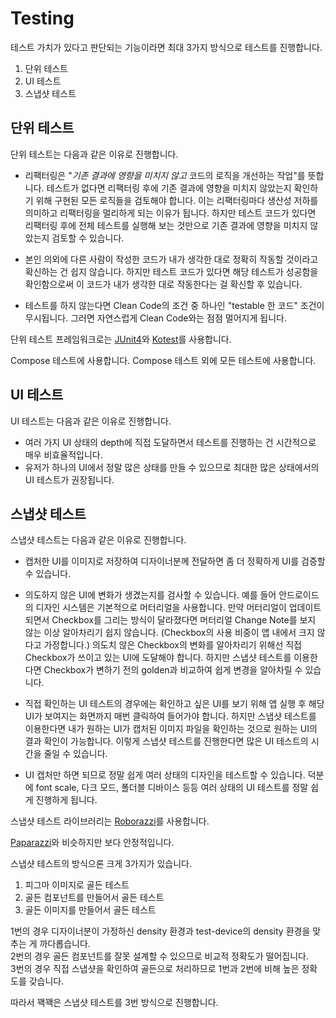 
# Testing

테스트 가치가 있다고 판단되는 기능이라면 최대 3가지 방식으로 테스트를 진행합니다.

1. 단위 테스트
2. UI 테스트
3. 스냅샷 테스트

## 단위 테스트

단위 테스트는 다음과 같은 이유로 진행합니다.

- 리팩터링은 "*기존 결과에 영향을 미치지 않고* 코드의 로직을 개선하는 작업"를 뜻합니다.
  테스트가 없다면 리팩터링 후에 기존 결과에 영향을 미치지 않았는지 확인하기 위해 구현된 모든 로직들을 검토해야 합니다.
  이는 리팩터링마다 생산성 저하를 의미하고 리팩터링을 멀리하게 되는 이유가 됩니다. 하지만 테스트 코드가 있다면 리팩터링
  후에 전체 테스트를 실행해 보는 것만으로 기존 결과에 영향을 미치지 않았는지 검토할 수 있습니다.

- 본인 의외에 다른 사람이 작성한 코드가 내가 생각한 대로 정확히 작동할 것이라고 확신하는 건
  쉽지 않습니다. 하지만 테스트 코드가 있다면 해당 테스트가 성공함을 확인함으로써 이 코드가 내가 생각한 대로 작동한다는 걸 확신할 후 있습니다.

- 테스트를 하지 않는다면 Clean Code의 조건 중 하나인 "testable 한 코드" 조건이 무시됩니다.
  그러면 자연스럽게 Clean Code와는 점점 멀어지게 됩니다.

단위 테스트 프레임워크로는 <a className='junit4'>[JUnit4](https://junit.org/junit4/)</a>와 <a className='kotest'>[Kotest](https://kotest.io/)</a>를 사용합니다.

<Tooltip anchorSelect=".junit4">Compose 테스트에 사용합니다.</Tooltip>
<Tooltip anchorSelect=".kotest">Compose 테스트 외에 모든 테스트에 사용합니다.</Tooltip>

## UI 테스트

UI 테스트는 다음과 같은 이유로 진행합니다.

- 여러 가지 UI 상태의 depth에 직접 도달하면서 테스트를 진행하는 건 시간적으로 매우 비효율적입니다.
- 유저가 하나의 UI에서 정말 많은 상태를 만들 수 있으므로 최대한 많은 상태에서의 UI 테스트가 권장됩니다.

## 스냅샷 테스트

스냅샷 테스트는 다음과 같은 이유로 진행합니다.

- 캡처한 UI를 이미지로 저장하여 디자이너분께 전달하면 좀 더 정확하게 UI를 검증할 수 있습니다.

- 의도하지 않은 UI에 변화가 생겼는지를 검사할 수 있습니다. 예를 들어 안드로이드의 디자인 시스템은
  기본적으로 머터리얼을 사용합니다. 만약 머터리얼이 업데이트되면서 Checkbox를 그리는 방식이 달라졌다면 머터리얼
  Change Note를 보지 않는 이상 알아차리기 쉽지 않습니다. (Checkbox의 사용 비중이 앱 내에서 크지 않다고 가정합니다.)
  의도치 않은 Checkbox의 변화를 알아차리기 위해선 직접 Checkbox가 쓰이고 있는 UI에 도달해야 합니다.
  하지만 스냅샷 테스트를 이용한다면 Checkbox가 변하기 전의 golden과 비교하여 쉽게 변경을 알아차릴 수 있습니다.

- 직접 확인하는 UI 테스트의 경우에는 확인하고 싶은 UI를 보기 위해 앱 실행 후 해당 UI가 보여지는 화면까지
  매번 클릭하여 들어가야 합니다. 하지만 스냅샷 테스트를 이용한다면 내가 원하는 UI가 캡처된 이미지 파일을
  확인하는 것으로 원하는 UI의 결과 확인이 가능합니다. 이렇게 스냅샷 테스트를 진행한다면 많은 UI 테스트의 시간을
  줄일 수 있습니다.

- UI 캡처만 하면 되므로 정말 쉽게 여러 상태의 디자인을 테스트할 수 있습니다.
  덕분에 font scale, 다크 모드, 폴더블 디바이스 등등 여러 상태의 UI 테스트를 정말 쉽게 진행하게 됩니다.

스냅샷 테스트 라이브러리는 <a className='roborazzi'>[Roborazzi](https://github.com/takahirom/roborazzi)</a>를 사용합니다.

<Tooltip anchorSelect=".roborazzi" clickable>
  <a href='https://github.com/cashapp/paparazzi'>Paparazzi</a>와 비슷하지만 보다 안정적입니다.
</Tooltip>

스냅샷 테스트의 방식으론 크게 3가지가 있습니다.

1. 피그마 이미지로 골든 테스트
2. 골든 컴포넌트를 만들어서 골든 테스트
3. 골든 이미지를 만들어서 골든 테스트

1번의 경우 디자이너분이 가정하신 density 환경과 test-device의 density 환경을 맞추는 게 까다롭습니다.<br/>
2번의 경우 골든 컴포넌트를 잘못 설계할 수 있으므로 비교적 정확도가 떨어집니다.<br/>
3번의 경우 직접 스냅샷을 확인하여 골든으로 처리하므로 1번과 2번에 비해 높은 정확도를 갖습니다.

따라서 꽥꽥은 스냅샷 테스트를 3번 방식으로 진행합니다.
